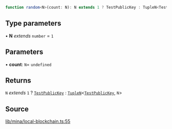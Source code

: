 ```ts
function random<N>(count: N): N extends 1 ? TestPublicKey : TupleN<TestPublicKey, N>
```

## Type parameters

• **N** *extends* `number` = `1`

## Parameters

• **count**: `N`= `undefined`

## Returns

`N` *extends* `1` ? [`TestPublicKey`](../../../type-aliases/TestPublicKey.mdx) : [`TupleN`](../../../../../type-aliases/TupleN.mdx)\<[`TestPublicKey`](../../../type-aliases/TestPublicKey.mdx), `N`\>

## Source

[lib/mina/local-blockchain.ts:55](https://github.com/o1-labs/o1js/blob/6ebbc23710f6de023fea6d83dc93c5a914c571f2/src/lib/mina/local-blockchain.ts#L55)
